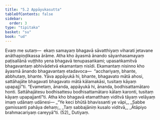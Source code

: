 ```yaml
---
title: "5.2 Appāyukasutta"
tableOfContents: false
sidebar:
  order: 3
type: "tipitaka"
basket: "su"
book: "ud"
---
```



<DynamicBreadcrumb />

<Division number="42" book="ud" bookNo="18" page="134">

<Paragraph number="358" book="ud">
Evaṃ me sutaṃ—  ekaṃ samayaṃ bhagavā sāvatthiyaṃ viharati jetavane anāthapiṇḍikassa ārāme. Atha kho āyasmā ānando sāyanhasamayaṃ paṭisallānā vuṭṭhito yena bhagavā tenupasaṅkami; upasaṅkamitvā bhagavantaṃ abhivādetvā ekamantaṃ nisīdi. Ekamantaṃ nisinno kho āyasmā ānando bhagavantaṃ etadavoca—  “acchariyaṃ, bhante, abbhutaṃ, bhante. Yāva appāyukā hi, bhante, bhagavato mātā ahosi, sattāhajāte bhagavati bhagavato mātā kālamakāsi, tusitaṃ kāyaṃ upapajjī”ti.
</Paragraph>

<Paragraph number="359" book="ud">
“Evametaṃ, ānanda, appāyukā hi, ānanda, bodhisattamātaro honti. Sattāhajātesu bodhisattesu bodhisattamātaro kālaṃ karonti, tusitaṃ kāyaṃ upapajjantī”ti.
</Paragraph>

<Paragraph number="360" book="ud">
Atha kho bhagavā etamatthaṃ viditvā tāyaṃ velāyaṃ imaṃ udānaṃ udānesi—
</Paragraph>

<Paragraph number="361" type="verses" book="ud">
_“Ye keci bhūtā bhavissanti ye vāpi,_  
_Sabbe gamissanti pahāya dehaṃ;_  
_Taṃ sabbajāniṃ kusalo viditvā,_  
_Ātāpiyo brahmacariyaṃ careyyā”ti. (52)_  


</Paragraph>
</Division>

<Paragraph number="362" type="center" book="ud">
Dutiyaṃ.
</Paragraph>